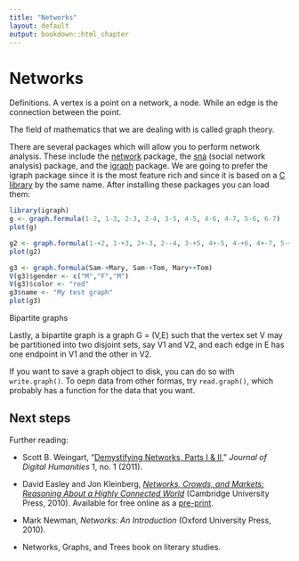 ```yaml
---
title: "Networks"
layout: default
output: bookdown::html_chapter
---
```


# Networks

Definitions. A vertex is a point on a network, a node. While an edge is the connection between the point. 

The field of mathematics that we are dealing with is called graph theory. 

There are several packages which will allow you to perform network analysis. These include the [network](http://cran.rstudio.org/web/packages/network/) package, the [sna](http://cran.rstudio.org/web/packages/sna/) (social network analysis) package, and the [igraph](http://cran.rstudio.org/web/packages/igraph/) package. We are going to prefer the igraph package since it is the most feature rich and since it is based on a [C library](http://igraph.org/) by the same name. After installing these packages you can load them:

```r
library(igraph)
g <- graph.formula(1-2, 1-3, 2-3, 2-4, 3-5, 4-5, 4-6, 4-7, 5-6, 6-7)
plot(g)

g2 <- graph.formula(1-+2, 1-+3, 2+-3, 2--4, 3-+5, 4+-5, 4-+6, 4+-7, 5-+6, 6+-7)
plot(g2)

g3 <- graph.formula(Sam-+Mary, Sam-+Tom, Mary++Tom)
V(g3)$gender <- c("M","F","M")
V(g3)$color <- "red"
g3$name <- "My test graph"
plot(g3)
```

Bipartite graphs

Lastly, a bipartite graph is a graph G = (V,E) such that the vertex set V may be partitioned into two disjoint sets, say V1 and V2, and each edge in E has one endpoint in V1 and the other in V2. 


If you want to save a graph object to disk, you can do so with `write.graph()`. To oepn data from other formas, try `read.graph()`, which probably has a function for the data that you want.

## Next steps

Further reading:

- Scott B. Weingart, "[Demystifying Networks, Parts I & II](http://journalofdigitalhumanities.org/1-1/demystifying-networks-by-scott-weingart/)," *Journal of Digital Humanities* 1, no. 1 (2011).

- David Easley and Jon Kleinberg, *[Networks, Crowds, and Markets: Reasoning About a Highly Connected World](http://www.cs.cornell.edu/home/kleinber/networks-book/)* (Cambridge University Press, 2010). Available for free online as a [pre-print](http://www.cs.cornell.edu/home/kleinber/networks-book/networks-book.pdf).

- Mark Newman, *Networks: An Introduction* (Oxford University Press, 2010).

- Networks, Graphs, and Trees book on literary studies.
